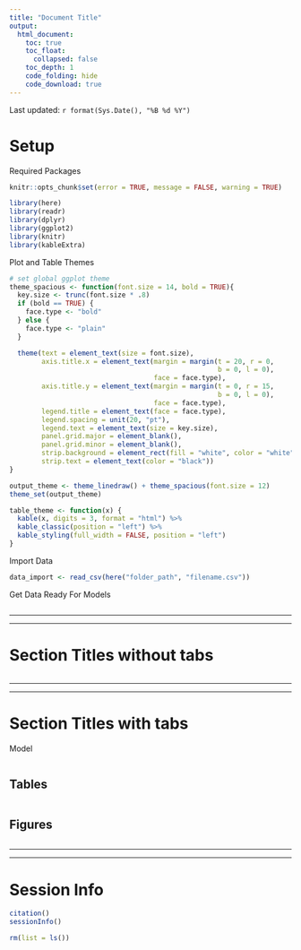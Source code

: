 ```yaml
---
title: "Document Title"
output: 
  html_document:
    toc: true
    toc_float:
      collapsed: false
    toc_depth: 1
    code_folding: hide
    code_download: true
---
```


Last updated: `r format(Sys.Date(), "%B %d %Y")`

# Setup

Required Packages

```r
knitr::opts_chunk$set(error = TRUE, message = FALSE, warning = TRUE)

library(here)
library(readr)
library(dplyr)
library(ggplot2)
library(knitr)
library(kableExtra)
```

Plot and Table Themes

```r
# set global ggplot theme
theme_spacious <- function(font.size = 14, bold = TRUE){
  key.size <- trunc(font.size * .8)
  if (bold == TRUE) {
    face.type <- "bold"
  } else {
    face.type <- "plain"
  }

  theme(text = element_text(size = font.size),
        axis.title.x = element_text(margin = margin(t = 20, r = 0,
                                                    b = 0, l = 0),
                                    face = face.type),
        axis.title.y = element_text(margin = margin(t = 0, r = 15,
                                                    b = 0, l = 0),
                                    face = face.type),
        legend.title = element_text(face = face.type),
        legend.spacing = unit(20, "pt"),
        legend.text = element_text(size = key.size),
        panel.grid.major = element_blank(),
        panel.grid.minor = element_blank(),
        strip.background = element_rect(fill = "white", color = "white"),
        strip.text = element_text(color = "black"))
}

output_theme <- theme_linedraw() + theme_spacious(font.size = 12)
theme_set(output_theme)

table_theme <- function(x) {
  kable(x, digits = 3, format = "html") %>%
  kable_classic(position = "left") %>%
  kable_styling(full_width = FALSE, position = "left")
}
```

Import Data

```r
data_import <- read_csv(here("folder_path", "filename.csv"))
```

Get Data Ready For Models

```r

```

------------------------------------------------------------------------

------------------------------------------------------------------------

# Section Titles without tabs

```r

```

------------------------------------------------------------------------

------------------------------------------------------------------------

# Section Titles with tabs {.tabset .tabset-pills}

Model

```r

```

## Tables

```r

```

## Figures

```r

```

------------------------------------------------------------------------

------------------------------------------------------------------------

# Session Info

```r
citation()
sessionInfo()
```

```r
rm(list = ls())
```
